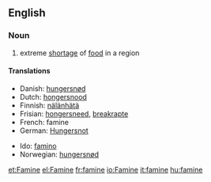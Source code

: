 ==English==
===Noun===
{{wikipedia}}

#extreme [[shortage]] of [[food]] in a region

====Translations====
{{top}}
* Danish: [[hungersnød]] {{c}}
* Dutch: [[hongersnood]] {{m}}
* Finnish: [[nälänhätä]]
* Frisian: [[hongersneed]], [[breakrapte]]
* French: famine {{f}}
* German: [[Hungersnot]] {{f}}
{{mid}}
* Ido: [[famino]]
* Norwegian: [[hungersnød]] {{m}}
{{bottom}}
[[et:Famine]]
[[el:Famine]]
[[fr:famine]]
[[io:Famine]]
[[it:famine]]
[[hu:famine]]